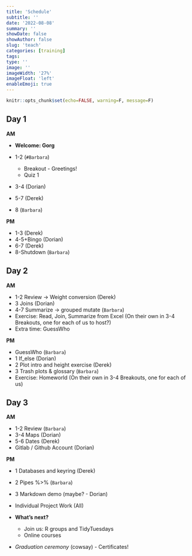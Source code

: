```yaml
---
title: 'Schedule'
subtitle: ''
date: '2022-08-08'
summary: ''
showDate: false
showAuthor: false
slug: 'teach'
categories: [training]
tags: 
type: ''
image: '' 
imageWidth: '27%'
imageFloat: 'left'
enableEmoji: true
---
```



```r
knitr::opts_chunk$set(echo=FALSE, warning=F, message=F)
```


## Day 1

**AM**

- **Welcome: Gorg** 

-	1-2 (`#Barbara`)
    -	Breakout - Greetings!
    -	Quiz 1
-	3-4 (Dorian)
-	5-7 (Derek)
-	8 (`Barbara`)

**PM**

-	1-3 (Derek)
-	4-5+Bingo (Dorian)
-	6-7 (Derek)
-	8-Shutdown (`Barbara`)

## Day 2

**AM**

-	1-2 Review -> Weight conversion (Derek)
-	3 Joins (Dorian)
-	4-7 Summarize -> grouped mutate (`Barbara`)
-	Exercise: Read, Join, Summarize from Excel (On their own in 3-4 Breakouts, one for each of us to host?)
- Extra time: GuessWho 

**PM**

-	GuessWho (`Barbara`)
-	1 If_else (Dorian)
-	2 Plot intro and height exercise (Derek)
-	3 Trash plots & glossary (`Barbara`)
-	Exercise: Homeworld (On their own in 3-4 Breakouts, one for each of us)

## Day 3

**AM**

-	1-2 Review (`Barbara`)
-	3-4 Maps (Dorian)
-	5-6 Dates (Derek)
-	Gitlab / Github Account (Dorian)

**PM**

-	1 Databases and keyring (Derek)  
-	2 Pipes %>% (`Barbara`)
-	3 Markdown demo (maybe? - Dorian)
-	Individual Project Work (All)

- **What's next?**
    - Join us: R groups and TidyTuesdays
    - Online courses
    
-	*Graduation ceremony* (cowsay) - Certificates!

